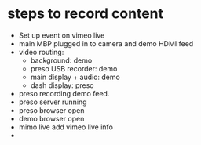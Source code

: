 
# steps to record content

- Set up event on vimeo live
- main MBP plugged in to camera and demo HDMI feed
- video routing:
    - background: demo
    - preso USB recorder: demo
    - main display + audio: demo
    - dash display: preso
- preso recording demo feed.
- preso server running
- preso browser open
- demo browser open
- mimo live add vimeo live info
- 
